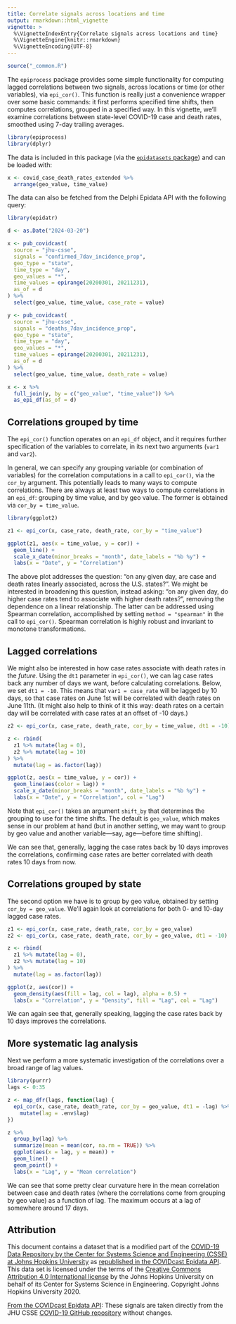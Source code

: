 ```yaml
---
title: Correlate signals across locations and time
output: rmarkdown::html_vignette
vignette: >
  %\VignetteIndexEntry{Correlate signals across locations and time}
  %\VignetteEngine{knitr::rmarkdown}
  %\VignetteEncoding{UTF-8}
---
```


```r
source("_common.R")
```

The `epiprocess` package provides some simple functionality for computing lagged
correlations between two signals, across locations or time (or other variables), via
`epi_cor()`. This function is really just a convenience wrapper over some basic
commands: it first performs specified time shifts, then computes correlations,
grouped in a specified way. In this vignette, we'll examine correlations between
state-level COVID-19 case and death rates, smoothed using 7-day trailing
averages.

```r
library(epiprocess)
library(dplyr)
```

The data is included in this package (via the [`epidatasets` package](https://cmu-delphi.github.io/epidatasets/)) and can be loaded with:
```r
x <- covid_case_death_rates_extended %>%
  arrange(geo_value, time_value)
```

The data can also be fetched from the Delphi Epidata API with the following query:

```r
library(epidatr)

d <- as.Date("2024-03-20")

x <- pub_covidcast(
  source = "jhu-csse",
  signals = "confirmed_7dav_incidence_prop",
  geo_type = "state",
  time_type = "day",
  geo_values = "*",
  time_values = epirange(20200301, 20211231),
  as_of = d
) %>%
  select(geo_value, time_value, case_rate = value)

y <- pub_covidcast(
  source = "jhu-csse",
  signals = "deaths_7dav_incidence_prop",
  geo_type = "state",
  time_type = "day",
  geo_values = "*",
  time_values = epirange(20200301, 20211231),
  as_of = d
) %>%
  select(geo_value, time_value, death_rate = value)

x <- x %>%
  full_join(y, by = c("geo_value", "time_value")) %>%
  as_epi_df(as_of = d)
```

## Correlations grouped by time

The `epi_cor()` function operates on an `epi_df` object, and it requires further
specification of the variables to correlate, in its next two arguments (`var1`
and `var2`).

In general, we can specify any grouping variable (or combination of variables)
for the correlation computations in a call to `epi_cor()`, via the `cor_by`
argument. This potentially leads to many ways to compute correlations. There are
always at least two ways to compute correlations in an `epi_df`: grouping by
time value, and by geo value. The former is obtained via `cor_by = time_value`.

```r
library(ggplot2)

z1 <- epi_cor(x, case_rate, death_rate, cor_by = "time_value")

ggplot(z1, aes(x = time_value, y = cor)) +
  geom_line() +
  scale_x_date(minor_breaks = "month", date_labels = "%b %y") +
  labs(x = "Date", y = "Correlation")
```

The above plot addresses the question: "on any given day, are case and death
rates linearly associated, across the U.S. states?". We might be interested in
broadening this question, instead asking: "on any given day, do higher case
rates tend to associate with higher death rates?", removing the dependence on a
linear relationship. The latter can be addressed using Spearman correlation,
accomplished by setting `method = "spearman"` in the call to `epi_cor()`.
Spearman correlation is highly robust and invariant to monotone transformations.

## Lagged correlations

We might also be interested in how case rates associate with death rates in the
*future*. Using the `dt1` parameter in `epi_cor()`, we can lag case rates back
any number of days we want, before calculating correlations. Below, we set `dt1
= -10`. This means that `var1 = case_rate` will be lagged by 10 days, so that
case rates on June 1st will be correlated with death rates on June 11th.  (It
might also help to think of it this way: death rates on a certain day will be
correlated with case rates at an offset of -10 days.)

```r
z2 <- epi_cor(x, case_rate, death_rate, cor_by = time_value, dt1 = -10)

z <- rbind(
  z1 %>% mutate(lag = 0),
  z2 %>% mutate(lag = 10)
) %>%
  mutate(lag = as.factor(lag))

ggplot(z, aes(x = time_value, y = cor)) +
  geom_line(aes(color = lag)) +
  scale_x_date(minor_breaks = "month", date_labels = "%b %y") +
  labs(x = "Date", y = "Correlation", col = "Lag")
```

Note that `epi_cor()` takes an argument `shift_by` that determines the grouping
to use for the time shifts. The default is `geo_value`, which makes sense in our
problem at hand (but in another setting, we may want to group by geo value and
another variable---say, age---before time shifting).

We can see that, generally, lagging the case rates back by 10 days improves the
correlations, confirming case rates are better correlated with death rates 10
days from now.

## Correlations grouped by state

The second option we have is to group by geo value, obtained by setting `cor_by
= geo_value`. We'll again look at correlations for both 0- and 10-day lagged
case rates.

```r
z1 <- epi_cor(x, case_rate, death_rate, cor_by = geo_value)
z2 <- epi_cor(x, case_rate, death_rate, cor_by = geo_value, dt1 = -10)

z <- rbind(
  z1 %>% mutate(lag = 0),
  z2 %>% mutate(lag = 10)
) %>%
  mutate(lag = as.factor(lag))

ggplot(z, aes(cor)) +
  geom_density(aes(fill = lag, col = lag), alpha = 0.5) +
  labs(x = "Correlation", y = "Density", fill = "Lag", col = "Lag")
```

We can again see that, generally speaking, lagging the case rates back by 10
days improves the correlations.

## More systematic lag analysis

Next we perform a more systematic investigation of the correlations over a broad
range of lag values.

```r
library(purrr)
lags <- 0:35

z <- map_dfr(lags, function(lag) {
  epi_cor(x, case_rate, death_rate, cor_by = geo_value, dt1 = -lag) %>%
    mutate(lag = .env$lag)
})

z %>%
  group_by(lag) %>%
  summarize(mean = mean(cor, na.rm = TRUE)) %>%
  ggplot(aes(x = lag, y = mean)) +
  geom_line() +
  geom_point() +
  labs(x = "Lag", y = "Mean correlation")
```

We can see that some pretty clear curvature here in the mean correlation between
case and death rates (where the correlations come from grouping by geo value) as
a function of lag. The maximum occurs at a lag of somewhere around 17 days.

## Attribution
This document contains a dataset that is a modified part of the [COVID-19 Data Repository by the Center for Systems Science and Engineering (CSSE) at Johns Hopkins University](https://github.com/CSSEGISandData/COVID-19) as [republished in the COVIDcast Epidata API](https://cmu-delphi.github.io/delphi-epidata/api/covidcast-signals/jhu-csse.html). This data set is licensed under the terms of the [Creative Commons Attribution 4.0 International license](https://creativecommons.org/licenses/by/4.0/) by the Johns Hopkins University on behalf of its Center for Systems Science in Engineering. Copyright Johns Hopkins University 2020.

[From the COVIDcast Epidata API](https://cmu-delphi.github.io/delphi-epidata/api/covidcast-signals/jhu-csse.html):
 These signals are taken directly from the JHU CSSE [COVID-19 GitHub repository](https://github.com/CSSEGISandData/COVID-19) without changes.
